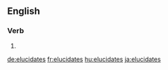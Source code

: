 {{also|élucidâtes}}
==English==

===Verb===
{{head|en|verb form}}

# {{en-third-person singular of|elucidate}}

[[de:elucidates]]
[[fr:elucidates]]
[[hu:elucidates]]
[[ja:elucidates]]